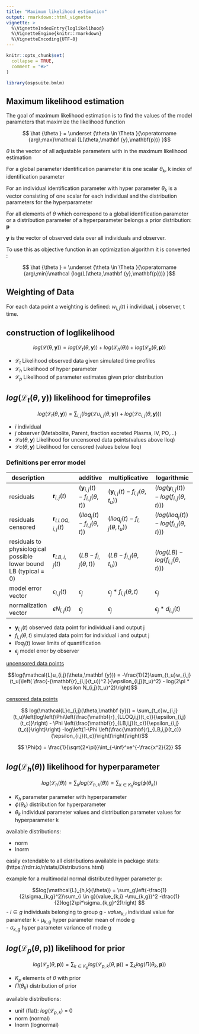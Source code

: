 ```yaml
---
title: "Maximum likelihood estimation"
output: rmarkdown::html_vignette
vignette: >
  %\VignetteIndexEntry{loglikelihood}
  %\VignetteEngine{knitr::rmarkdown}
  %\VignetteEncoding{UTF-8}
---
```


```r
knitr::opts_chunk$set(
  collapse = TRUE,
  comment = "#>"
)
```

```r
library(ospsuite.bmlm)
```


## Maximum likelihood estimation

The goal of maximum likelihood estimation is to find the values of the model parameters that maximize the likelihood function

$$ \hat {\theta } = \underset {\theta \in \Theta }{\operatorname {arg\;max}\mathcal {L(\theta,\mathbf {y},\mathbf{p})} }$$

$\theta$ is the vector of all adjustable parameters with in the maximum likelihood estimation

For a global parameter identification parameter it is one scalar $\theta_k$, k index of identification parameter 

For an individual identification parameter with hyper parameter  $\theta_k$ is a vector consisting of one scalar for each individual and the distribution parameters for the hyperparameter 

For all elements of $\theta$ which correspond to a global identification parameter or a distribution parameter of a hyperparameter belongs a prior distribution: $\mathbf{p}$

$\mathbf{y}$ is the vector of observed data over all individuals and observer.


To use this as objective function in an optimization algorithm it is converted :

$$ \hat {\theta } = \underset {\theta \in \Theta }{\operatorname {arg\;min}\mathcal {log(L(\theta,\mathbf {y},\mathbf{p}))} }$$


## Weighting of Data

For each data point a weighting is defined: $w_{i,j}(t)$ i individual, j observer, t time.

## construction of loglikelihood


$$ log(\mathcal{L(\theta,\mathbf {y})}) = log(\mathcal{L}_t(\theta,\mathbf {y}))  + log(\mathcal{L}_h(\theta))  + log(\mathcal{L}_p(\theta,\mathbf{p}))$$ 

- $\mathcal{L}_t$ Likelihood observed data given simulated time profiles
- $\mathcal{L}_h$ Likelihood of hyper parameter
- $\mathcal{L}_p$ Likelihood of parameter estimates given prior distribution



## $log(\mathcal{L}_t(\theta,\mathbf {y}))$ likelihood for timeprofiles


$$ log(\mathcal{L}_t(\theta,\mathbf {y})) =  \sum_{i,j}(log(\mathcal{L}u_{i,j}(\theta,\mathbf {y}))   + log(\mathcal{L}c_{i,j}(\theta,\mathbf {y})))  $$

- $i$ individual
- $j$ observer (Metabolite, Parent, fraction excreted Plasma, IV, PO,...)
- $\mathcal{L}u(\theta,\mathbf {y})$ Likelihood for uncensored  data points(values above lloq)
- $\mathcal{L}c(\theta,\mathbf {y})$ Likelihood for censored (values below lloq)




### Definitions per error model

description  | | additive | multiplicative | logarithmic
----------- | -------- | -------- | -------------- | -----------
residuals |  $\mathbf{r}_{i,j}(t)$ | $(\mathbf{y}_{i,j}(t) - f_{i,j}(\theta,t))$ | $(\mathbf{y}_{i,j}(t) - f_{i,j}(\theta,t_u))$ | $(log(\mathbf{y}_{i,j}(t)) - log(f_{i,j}(\theta,t)))$
residuals censored | $\mathbf{r}_{LLOQ,i,j}(t)$ | $(lloq_{j}(t) - f_{i,j}(\theta,t))$ | $(lloq_{j}(t) - f_{i,j}(\theta,t_u))$ | $(log(lloq_{j}(t)) - log(f_{i,j}(\theta,t)))$
residuals to physiological possible lower bound LB (typical = 0)| $\mathbf{r}_{LB,i,j}(t)$ | $(LB - f_{i,j}(\theta,t))$ | $(LB - f_{i,j}(\theta,t_u))$ | $(log(LB) - log(f_{i,j}(\theta,t)))$
model error vector|  $\epsilon_{i,j}(t)$ | $\epsilon_j$ | $\epsilon_j*f_{i,j}(\theta,t)$ | $\epsilon_j$
normalization vector|  $\epsilon N_{i,j}(t)$ | $\epsilon_j$ | $\epsilon_j$ | $\epsilon_j*d_{i,j}(t)$

- $\mathbf{y}_{i,j}(t)$ observed data point for individual i and output j
- $f_{i,j}(\theta,t)$ simulated data point for individual i and output j
- $lloq_{j}(t)$ lower limits of quantification
- $\epsilon_j$ model error by observer

<u>uncensored data points</u>

   $$log(\mathcal{L}u_{i,j}(\theta,\mathbf {y})) =  -\frac{1}{2}\sum_{t_u}w_{i,j}(t_u)\left( \frac{-(\mathbf{r}_{i,j}(t_u))^2.}{\epsilon_{i,j}(t_u)^2} - log(2\pi * \epsilon N_{i,j}(t_u)^2)\right)$$


<u>censored data points</u>

$$ log(\mathcal{L}c_{i,j}(\theta,\mathbf {y})) = \sum_{t_c}w_{i,j}(t_u)\left(log\left(\Phi\left(\frac{\mathbf{r}_{LLOQ,i,j}(t_c)}{\epsilon_{i,j}(t_c)}\right) - \Phi  \left(\frac{\mathbf{r}_{LB,i,j}(t_c)}{\epsilon_{i,j}(t_c)}\right)\right) -log\left(1-\Phi  \left(\frac{\mathbf{r}_{LB,i,j}(t_c)}{\epsilon_{i,j}(t_c)}\right)\right)\right)$$    
  
$$ \Phi(x) = \frac{1}{\sqrt{2*\pi}}\int_{-\inf}^xe^{-\frac{x^2}{2}} $$

  

## $log(\mathcal{L}_h(\theta))$ likelihood for hyperparameter 

$$ log(\mathcal{L}_h(\theta))  = \sum_k log(\mathcal{L}_{h,k}(\theta)) = \sum_{k \in K_h} log(\phi(\theta_{k}))$$

- $K_h$ parameter parameter with hyperparameter
- $\phi(\theta_k)$ distribution for hyperparameter  
- $\theta_{k}$ individual parameter values and distribution parameter values for hyperparameter k

available distributions:

- norm
- lnorm

easily extendable to all distributions available in package stats: (https://rdrr.io/r/stats/Distributions.html)


example for a multimodal normal distributed hyper parameter p:

$$log(\mathcal{L}_{h,k}(\theta))  = \sum_g\left(-\frac{1}{2\sigma_{k,g}^2}\sum_{i \in g}(value_{k,i} -\mu_{k,g})^2 -\frac{1}{2}log(2\pi*\sigma_{k,g}^2)\right) $$
- $i \in g$ individuals belonging to group g
- $value_{k,i}$ individual value for parameter k
- $\mu_{k,g}$ hyper parameter mean of mode g   
- $\sigma_{k,g}$ hyper parameter variance  of mode g 



## $log(\mathcal{L}_p(\theta,\mathbf{p}))$ likelihood for prior

$$ log(\mathcal{L}_p(\theta,\mathbf{p}))  = \sum_{k \in K_p} log(\mathcal{L}_{p,k}(\theta,\mathbf{p})) = \sum_k log(\Pi(\theta_{k},\mathbf{p}))$$

- $K_p$ elements of $\theta$ with prior
- $\Pi(\theta_k)$ distribution of prior

available distributions:

- unif (flat):  $log(\mathcal{L}_{p,k})$ = 0  
- norm (normal)
- lnorm (lognormal)


